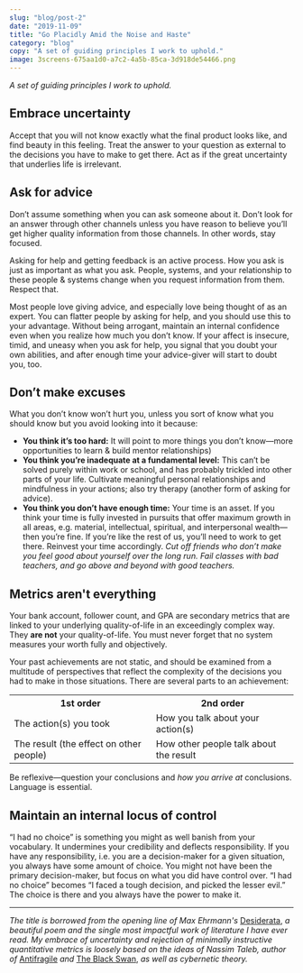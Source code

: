 ```yaml
---
slug: "blog/post-2"
date: "2019-11-09"
title: "Go Placidly Amid the Noise and Haste"
category: "blog"
copy: "A set of guiding principles I work to uphold."
image: 3screens-675aa1d0-a7c2-4a5b-85ca-3d918de54466.png
---
```


*A set of guiding principles I work to uphold.*

## Embrace uncertainty

Accept that you will not know exactly what the final product looks like, and find beauty in this feeling. Treat the answer to your question as external to the decisions you have to make to get there. Act as if the great uncertainty that underlies life is irrelevant.

## Ask for advice

Don’t assume something when you can ask someone about it. Don’t look for an answer through other channels unless you have reason to believe you’ll get higher quality information from those channels. In other words, stay focused.

Asking for help and getting feedback is an active process. How you ask is just as important as what you ask. People, systems, and your relationship to these people & systems change when you request information from them. Respect that.

Most people love giving advice, and especially love being thought of as an expert. You can flatter people by asking for help, and you should use this to your advantage. Without being arrogant, maintain an internal confidence even when you realize how much you don’t know. If your affect is insecure, timid, and uneasy when you ask for help, you signal that you doubt your own abilities, and after enough time your advice-giver will start to doubt you, too.

## Don’t make excuses

What you don’t know won’t hurt you, unless you sort of know what you should know but you avoid looking into it because:

- **You think it’s too hard:** It will point to more things you don’t know—more opportunities to learn & build mentor relationships)
- **You think you’re inadequate at a fundamental level:** This can’t be solved purely within work or school, and has probably trickled into other parts of your life. Cultivate meaningful personal relationships and mindfulness in your actions; also try therapy (another form of asking for advice).
- **You think you don’t have enough time:** Your time is an asset. If you think your time is fully invested in pursuits that offer maximum growth in all areas, e.g. material, intellectual, spiritual, and interpersonal wealth—then you’re fine. If you’re like the rest of us, you’ll need to work to get there. Reinvest your time accordingly. *Cut off friends who don’t make you feel good about yourself over the long run. Fail classes with bad teachers, and go above and beyond with good teachers.*

## Metrics aren't everything

Your bank account, follower count, and GPA are secondary metrics that are linked to your underlying quality-of-life in an exceedingly complex way. They **are not** your quality-of-life. You must never forget that no system measures your worth fully and objectively.

Your past achievements are not static, and should be examined from a multitude of perspectives that reflect the complexity of the decisions you had to make in those situations. There are several parts to an achievement:

<table>
  <tr>
    <th>1st order</th>
    <th>2nd order</th>
  </tr>
  <tr>
    <td>The action(s) you took</td>
    <td>How you talk about your action(s)</td>
  </tr>
  <tr>
    <td>The result (the effect on other people)</td>
    <td>How other people talk about the result</td>
  </tr>
</table>

Be reflexive—question your conclusions and *how you arrive at* conclusions. Language is essential.

## Maintain an internal locus of control

“I had no choice” is something you might as well banish from your vocabulary. It undermines your credibility and deflects responsibility. If you have any responsibility, i.e. you are a decision-maker for a given situation, you always have some amount of choice. You might not have been the primary decision-maker, but focus on what you did have control over. “I had no choice” becomes “I faced a tough decision, and picked the lesser evil.” The choice is there and you always have the power to make it.

----

*The title is borrowed from the opening line of Max Ehrmann's* [Desiderata](https://mwkworks.com/desiderata.html), *a beautiful poem and the single most impactful work of literature I have ever read. My embrace of uncertainty and rejection of minimally instructive quantitative metrics is loosely based on the ideas of Nassim Taleb, author of* [Antifragile](https://www.amazon.com/Antifragile-Things-That-Disorder-Incerto/dp/0812979680) *and* [The Black Swan](https://www.amazon.com/Black-Swan-Improbable-Robustness-Fragility/dp/081297381X/ref=pd_sbs_14_t_0/130-3070412-7638546?_encoding=UTF8&pd_rd_i=081297381X&pd_rd_r=89d25a49-ebf5-4325-bde0-d8f5d02b49f8&pd_rd_w=9XTnM&pd_rd_wg=eZxzw&pf_rd_p=5cfcfe89-300f-47d2-b1ad-a4e27203a02a&pf_rd_r=4BQDGBPRSP458P75K37H&psc=1&refRID=4BQDGBPRSP458P75K37H), *as well as cybernetic theory.*
